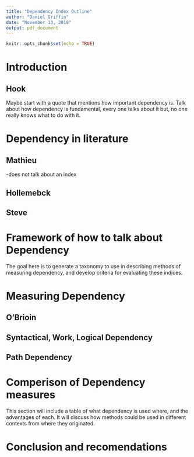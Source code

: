 ```yaml
---
title: "Dependency Index Outline"
author: "Daniel Griffin"
date: "November 13, 2018"
output: pdf_document
---
```


```r
knitr::opts_chunk$set(echo = TRUE)
```

# Introduction

## Hook
  Maybe start with a quote that mentions how important dependency is.
  Talk about how dependency is fundamental, every one talks about it but, no one really knows what to do with it.

# Dependency in literature

## Mathieu 
  -does not talk about an index

## Hollemebck

## Steve

# Framework of how to talk about Dependency
The goal here is to generate a taxonomy to use in describing methods of measuring dependency, and develop criteria for evaluating these indices. 

# Measuring Dependency

## O'Brioin

## Syntactical, Work, Logical Dependency

## Path Dependency

# Comperison of Dependency measures
This section will include a table of what dependency is used where, and the advantages of each. It will discuss how methods could be used in different contexts from where they originated.

# Conclusion and recomendations
